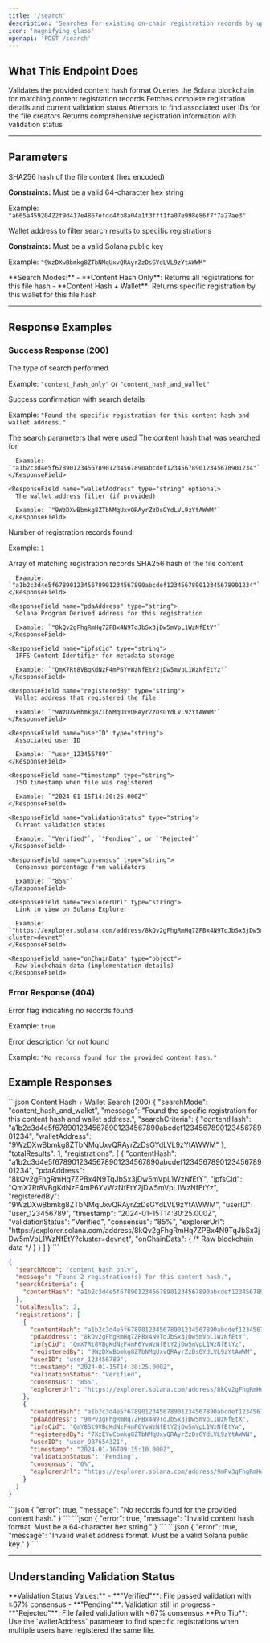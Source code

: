 ```yaml
---
title: '/search'
description: 'Searches for existing on-chain registration records by uploading a file and matching its content hash.'
icon: 'magnifying-glass'
openapi: 'POST /search'
---
```


## What This Endpoint Does

<Steps>
  <Step title="Hash Validation">
    Validates the provided content hash format
  </Step>
  <Step title="On-Chain Search">
    Queries the Solana blockchain for matching content registration records
  </Step>
  <Step title="Data Enrichment">
    Fetches complete registration details and current validation status
  </Step>
  <Step title="User Lookup">
    Attempts to find associated user IDs for the file creators
  </Step>
  <Step title="Result Formatting">
    Returns comprehensive registration information with validation status
  </Step>
</Steps>

---

## Parameters

<ResponseField name="contentHash" type="string" required>
  SHA256 hash of the file content (hex encoded)
  
  **Constraints:** Must be a valid 64-character hex string
  
  Example: `"a665a45920422f9d417e4867efdc4fb8a04a1f3fff1fa07e998e86f7f7a27ae3"`
</ResponseField>

<ResponseField name="walletAddress" type="string" optional>
  Wallet address to filter search results to specific registrations
  
  **Constraints:** Must be a valid Solana public key
  
  Example: `"9WzDXwBbmkg8ZTbNMqUxvQRAyrZzDsGYdLVL9zYtAWWM"`
</ResponseField>

<Info>
**Search Modes:**
- **Content Hash Only**: Returns all registrations for this file hash
- **Content Hash + Wallet**: Returns specific registration by this wallet for this file hash
</Info>

---



## Response Examples

### Success Response (200)

<ResponseField name="searchMode" type="string">
  The type of search performed
  
  Example: `"content_hash_only"` or `"content_hash_and_wallet"`
</ResponseField>

<ResponseField name="message" type="string">
  Success confirmation with search details
  
  Example: `"Found the specific registration for this content hash and wallet address."`
</ResponseField>

<ResponseField name="searchCriteria" type="object">
  The search parameters that were used
  
  <Expandable title="SearchCriteria Object">
    <ResponseField name="contentHash" type="string">
      The content hash that was searched for
      
      Example: `"a1b2c3d4e5f6789012345678901234567890abcdef123456789012345678901234"`
    </ResponseField>
    
    <ResponseField name="walletAddress" type="string" optional>
      The wallet address filter (if provided)
      
      Example: `"9WzDXwBbmkg8ZTbNMqUxvQRAyrZzDsGYdLVL9zYtAWWM"`
    </ResponseField>
  </Expandable>
</ResponseField>

<ResponseField name="totalResults" type="number">
  Number of registration records found
  
  Example: `1`
</ResponseField>

<ResponseField name="registrations" type="array">
  Array of matching registration records
  
  <Expandable title="Registration Object">
    <ResponseField name="contentHash" type="string">
      SHA256 hash of the file content
      
      Example: `"a1b2c3d4e5f6789012345678901234567890abcdef123456789012345678901234"`
    </ResponseField>
    
    <ResponseField name="pdaAddress" type="string">
      Solana Program Derived Address for this registration
      
      Example: `"8kQv2gFhgRmHq7ZPBx4N9TqJbSx3jDw5mVpL1WzNfEtY"`
    </ResponseField>
    
    <ResponseField name="ipfsCid" type="string">
      IPFS Content Identifier for metadata storage
      
      Example: `"QmX7Rt8VBgKdNzF4mP6YvWzNfEtY2jDw5mVpL1WzNfEtYz"`
    </ResponseField>
    
    <ResponseField name="registeredBy" type="string">
      Wallet address that registered the file
      
      Example: `"9WzDXwBbmkg8ZTbNMqUxvQRAyrZzDsGYdLVL9zYtAWWM"`
    </ResponseField>
    
    <ResponseField name="userID" type="string">
      Associated user ID
      
      Example: `"user_123456789"`
    </ResponseField>
    
    <ResponseField name="timestamp" type="string">
      ISO timestamp when file was registered
      
      Example: `"2024-01-15T14:30:25.000Z"`
    </ResponseField>
    
    <ResponseField name="validationStatus" type="string">
      Current validation status
      
      Example: `"Verified"`, `"Pending"`, or `"Rejected"`
    </ResponseField>
    
    <ResponseField name="consensus" type="string">
      Consensus percentage from validators
      
      Example: `"85%"`
    </ResponseField>
    
    <ResponseField name="explorerUrl" type="string">
      Link to view on Solana Explorer
      
      Example: `"https://explorer.solana.com/address/8kQv2gFhgRmHq7ZPBx4N9TqJbSx3jDw5mVpL1WzNfEtY?cluster=devnet"`
    </ResponseField>
    
    <ResponseField name="onChainData" type="object">
      Raw blockchain data (implementation details)
    </ResponseField>
  </Expandable>
</ResponseField>

### Error Response (404)

<ResponseField name="error" type="boolean">
  Error flag indicating no records found
  
  Example: `true`
</ResponseField>

<ResponseField name="message" type="string">
  Error description for not found
  
  Example: `"No records found for the provided content hash."`
</ResponseField>

## Example Responses

<CodeGroup>
```json Content Hash + Wallet Search (200)
{
  "searchMode": "content_hash_and_wallet",
  "message": "Found the specific registration for this content hash and wallet address.",
  "searchCriteria": {
    "contentHash": "a1b2c3d4e5f6789012345678901234567890abcdef123456789012345678901234",
    "walletAddress": "9WzDXwBbmkg8ZTbNMqUxvQRAyrZzDsGYdLVL9zYtAWWM"
  },
  "totalResults": 1,
  "registrations": [
    {
      "contentHash": "a1b2c3d4e5f6789012345678901234567890abcdef123456789012345678901234",
      "pdaAddress": "8kQv2gFhgRmHq7ZPBx4N9TqJbSx3jDw5mVpL1WzNfEtY",
      "ipfsCid": "QmX7Rt8VBgKdNzF4mP6YvWzNfEtY2jDw5mVpL1WzNfEtYz",
      "registeredBy": "9WzDXwBbmkg8ZTbNMqUxvQRAyrZzDsGYdLVL9zYtAWWM",
      "userID": "user_123456789",
      "timestamp": "2024-01-15T14:30:25.000Z",
      "validationStatus": "Verified",
      "consensus": "85%",
      "explorerUrl": "https://explorer.solana.com/address/8kQv2gFhgRmHq7ZPBx4N9TqJbSx3jDw5mVpL1WzNfEtY?cluster=devnet",
      "onChainData": { /* Raw blockchain data */ }
    }
  ]
}
```

```json Content Hash Only Search (200)
{
  "searchMode": "content_hash_only",
  "message": "Found 2 registration(s) for this content hash.",
  "searchCriteria": {
    "contentHash": "a1b2c3d4e5f6789012345678901234567890abcdef123456789012345678901234"
  },
  "totalResults": 2,
  "registrations": [
    {
      "contentHash": "a1b2c3d4e5f6789012345678901234567890abcdef123456789012345678901234",
      "pdaAddress": "8kQv2gFhgRmHq7ZPBx4N9TqJbSx3jDw5mVpL1WzNfEtY",
      "ipfsCid": "QmX7Rt8VBgKdNzF4mP6YvWzNfEtY2jDw5mVpL1WzNfEtYz",
      "registeredBy": "9WzDXwBbmkg8ZTbNMqUxvQRAyrZzDsGYdLVL9zYtAWWM",
      "userID": "user_123456789",
      "timestamp": "2024-01-15T14:30:25.000Z",
      "validationStatus": "Verified",
      "consensus": "85%",
      "explorerUrl": "https://explorer.solana.com/address/8kQv2gFhgRmHq7ZPBx4N9TqJbSx3jDw5mVpL1WzNfEtY?cluster=devnet"
    },
    {
      "contentHash": "a1b2c3d4e5f6789012345678901234567890abcdef123456789012345678901234",
      "pdaAddress": "9mPv3gFhgRmHq7ZPBx4N9TqJbSx3jDw5mVpL1WzNfEtX",
      "ipfsCid": "QmY8St9VBgKdNzF4mP6YvWzNfEtY2jDw5mVpL1WzNfEtYa",
      "registeredBy": "7XzEYwCbmkg8ZTbNMqUxvQRAyrZzDsGYdLVL9zYtAWWN",
      "userID": "user_987654321",
      "timestamp": "2024-01-16T09:15:10.000Z",
      "validationStatus": "Pending",
      "consensus": "0%",
      "explorerUrl": "https://explorer.solana.com/address/9mPv3gFhgRmHq7ZPBx4N9TqJbSx3jDw5mVpL1WzNfEtX?cluster=devnet"
    }
  ]
}
```
</CodeGroup>

<Tabs>
  <Tab title="Not Found (404)">
    ```json
    {
      "error": true,
      "message": "No records found for the provided content hash."
    }
    ```
  </Tab>
  <Tab title="Invalid Hash (400)">
    ```json
    {
      "error": true,
      "message": "Invalid content hash format. Must be a 64-character hex string."
    }
    ```
  </Tab>
  <Tab title="Invalid Wallet (400)">
    ```json
    {
      "error": true,
      "message": "Invalid wallet address format. Must be a valid Solana public key."
    }
    ```
  </Tab>
</Tabs>

---

## Understanding Validation Status

<Info>
**Validation Status Values:**
- **"Verified"**: File passed validation with ≥67% consensus
- **"Pending"**: Validation still in progress
- **"Rejected"**: File failed validation with &lt;67% consensus
</Info>

<Tip>
**Pro Tip**: Use the `walletAddress` parameter to find specific registrations when multiple users have registered the same file.
</Tip>


